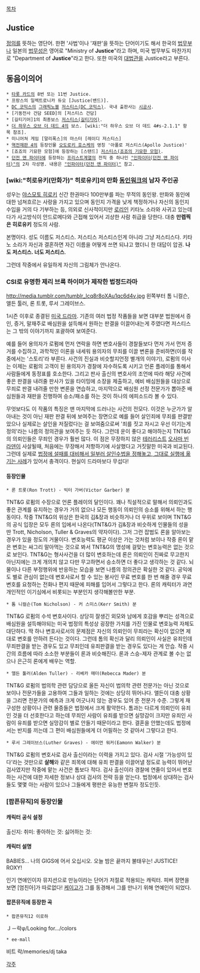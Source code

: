 [[목차]]

== Justice ==
[[정의]]를 뜻하는 영단어. 한편 '사법'이나 '재판'을 뜻하는 단어이기도 해서 한국의 [[법무부]]나 일본의 [[법무성]]은 영어로 "Ministry of '''Justice'''"라고 하며, 미국 법무부도 마찬가지로 "Department of '''Justice'''"라고 한다. 또한 미국의 [[대법관]]을 Justice라고 부른다.

== 동음이의어 ==
 * [[타롯 카드]]의 8번 또는 11번 Justice.
 * 프랑스의 일렉트로니카 듀오 [Justice(밴드)].
 * [[DC 코믹스]]의 [[그래픽노블]] [[저스티스(DC 코믹스)]]. 국내 출판사는 [[시공사]].
 * [기동전사 건담 SEED]의 [저스티스 건담]
 * [길티기어]1의 최종보스 [[저스티스(길티기어)]].
 * [[더 하우스 오브 더 데드 4]]의 보스. [wiki:"더 하우스 오브 더 데드 4#s-2.1.1" 항목 참조].
 * 미니어쳐 게임 [말리폭스]의 마스터 [레이디 저스티스]
 * [[역전재판 4]]의 등장인물 [[오도로키 호스케]]의 영칭 '아폴로 저스티스(Apollo Justice)'
 * [죠죠의 기묘한 모험]에 등장하는 [스탠드] [[저스티스(죠죠의 기묘한 모험)]].
 * [[던전 앤 파이터]]에 등장하는 [[프리스트]]계열의 전직 중 하나인 [["인파이터(던전 앤 파이터)"]]의 2차 각성명. 내용은 [["인파이터(던전 앤 파이터)"]] 참고.

=== [wiki:"히로유키(만화가)" 히로유키]의 만화 [[동인워크]]의 남자 주인공 ===
성우는 [[야스모토 히로키]]
신간 한권마다 100만부를 파는 무적의 동인왕. 만화와 동인에 대한 넘쳐흐르는 사랑을 가지고 있으며 동인지 가격을 낮게 책정하거나 자신의 동인지 수입을 거의 다 기부하는 등, 의외로 신사적이지만 [[로리]]인 키타노 소라와 사귀고 있는데다가 사고방식이 안드로메다와 근접해 있어서 괴상한 사람 취급을 당한다. 대충 '''만렙찍은 히로유키''' 정도의 사람.

본명이다. 성도 이름도 저스티스. 저스티스 저스티스인게 아니라 그냥 저스티스다. 키타노 소라가 자신과 결혼하면 자긴 이름을 어떻게 쓰면 되냐고 했더니 한 대답이 압권. '''나도 저스티스. 너도 저스티스'''.

그런데 작중에서 유일하게 자신의 그림체가 안나온다.

=== CSI로 유명한 제리 브룩 하이머가 제작한 법정드라마 ===
http://media.tumblr.com/tumblr_lcq8r8oXAu1qc6d4v.jpg
왼쪽부터 톰 니컬슨, 앨든 툴러, 론 트롯, 루서 그레이브스.

1시즌 이후로 종결된 [[미국 드라마]]. 기존의 여러 법정 작품들을 보면 대부분 법원에서 증인, 증거, 말재주로 배심원을 설득해서 원하는 판결을 이끌어내는게 주였다면 저스티스는 그 밖의 이야기까지 포괄하여 보여준다.

예를 들어 용의자가 로펌에 먼저 연락을 하면 변호사들이 경찰들보다 먼저 가서 먼저 증거를 수집하고, 과학적인 이론을 내세워 용의자의 무죄를 이끌 변론을 준비하면(이를 작중에서는 '스토리'라 부른다. 사건의 진실과 비슷할지언정 별개의 이야기), 로펌의 이사는 이제는 로펌의 고객이 된 용의자가 경찰에 자수하도록 시키고 언론 플레이를 통해서 사람들에게 동정표를 호소한다. 그리고 판사 출신의 변호사의 조언에 따라 해당 사건에 좋은 판결을 내려줄 판사가 있을 타이밍에 소장을 제출하고, 예비 배심원들을 대상으로 무죄로 판결 내려줄 만한 변론을 연습하고, 마지막으로 배심원 선정 전문가가 뽑아준 배심원들과 재판을 진행하여 승소/패소를 하는 것이 하나의 에피소드라 볼 수 있다. 

무엇보다도 이 작품의 특징은 맨 마지막에 드러나는 사건의 전모다. 이것은 누군가가 알아내는 것이 아닌 재판 판결 뒤에 보여주는 장면으로 예를 들어 살인죄에 무죄를 판결받았으나 실제로는 살인을 저질렀다는 걸 보여줌으로써 '죄를 짓고 자시고 우선 이기는게 정의'라는 나름의 정의관을 보여주는 듯 하다. 그런데 운이 좋다고 해야하는지 TNT&G의 의뢰인들은 무죄인 경우가 훨씬 많다. 이 점은 무장하지 않은 [[테러리스트]] [[오사마 빈 라덴]]이 사살될때, 처음에는 무장해서 저항하기에 사살했다고 거짓말한 미국과 비교된다. 그런데 실제로 [http://www.seoul.co.kr/news/newsView.php?id=20110614500002 법정에 설때를 대비해서 일부러 살인수법을 정해놓고, 그대로 실행에 옮기는 사례]가 있어서 충격이다. 현실이 드라마보다 무섭다!

==== 등장인물 ====
 * 론 트롯(Ron Trott) - 빅터 가버(Victor Garber) 분
TNT&G 로펌의 수장으로 언론 플레이의 달인이다. 꽤나 직설적으로 말해서 의뢰인과도 좋은 관계를 유지하는 경우가 거의 없으나 모든 행동이 의뢰인의 승소를 위해서 하는 행동이다. 작중 TNT&G의 위상은 한국의 김&장과 비슷하거나 더 우위로 보이며 TNT&G의 공식 입장은 모두 론의 입에서 나온다(TNT&G가 김&장과 비슷하게 인물들의 성을 딴 Trott, Nicholson, Tuller & Graves의 약자이다). 그저 그런 잡범도 론을 알아보는 경우가 있을 정도의 거물이다. 변호능력도 평균 이상은 가는 것처럼 보이나 작중 론이 맡은 변호는 싸그리 말아먹는 것으로 봐서 TNT&G의 명성에 걸맞는 변호능력은 없는 것으로 보인다. TNT&G는 형사사건을 더 많이 변호하는데 론은 의뢰인이 진짜로 무고한지 아닌지에는 크게 개의치 않고 다만 무고하면서 승소하면 더 좋다고 생각하는 것 같다. 뇌물이나 다른 부정행위에 반응하는 모습을 보면 나름의 정의관은 확실한 것 같다. 공익에도 별로 관심이 없는데 변호사로서 할 수 있는 봉사인 무료 변호를 한 번 해줄 경우 무료 변호를 요청하는 전화나 편지 때문에 피해를 입어서 그렇다고 한다. 론의 캐릭터가 과연 개인적인 이기심에서 비롯되는 부분인지 생각해볼만한 부분.
 * 톰 니컬슨(Tom Nicholson) - 커 스미스(Kerr Smith) 분
TNT&G 로펌의 수석 변호사이다. 상당히 잘생긴 외모와 남에게 호감을 뿌리는 성격으로 배심원을 설득해야되는 미국 법정의 특성상 굉장한 가치를 가진 인물로 변호능력 자체도 대단하다. 딱 하나 변호사로서의 문제점은 자신의 의뢰인이 무죄라는 확신이 없으면 제대로 변호를 안하려 든다는 것이다. 그런데 톰의 확신과 달리 의뢰인이 사실은 유죄인데 무죄판결을 받는 경우도 있고 무죄인데 유죄판결을 받는 경우도 있다는 게 안습. 작중 시간의 흐름에 따라 소소한 부분들이 론과 비슷해진다. 론과 스승-제자 관계로 볼 수는 없으나 은근히 론에게 배우는 역할.
 * 앨든 툴러(Alden Tuller) - 리베카 매더(Rebecca Mader) 분
TNT&G 로펌의 법의학 관련 담당으로 올든 자신이 법의학 관련 전문가는 아닌 것으로 보이나 전문가들을 고용하여 그들과 일하는 것에는 상당히 뛰어나다. 앨든이 대충 상황을 그리면 전문가의 예측과 크게 어긋나지 않는 경우도 있어 준 전문가 수준. 그렇게 재구성한 상황이나 관련 물증들은 법정에서 크게 활약한다. 톰과는 다르게 의뢰인이 유죄인 것을 더 선호한다고 하는데 무죄인 사람이 유죄를 받으면 실망감이 크지만 유죄인 사람이 유죄를 받으면 실망감이 별로 안들기 때문이라고 한다. 결혼을 안했는데도 법정에서는 반지를 끼는데 그 편이 배심원들에게 더 어필하는 것 같아서 그렇다고 한다.
 * 루서 그레이브스(Luther Graves) - 에이먼 워커(Eamonn Walker) 분
TNT&G 로펌의 변호사로 검사 출신이라는 이력을 가지고 있다. 검사 시절 '가능성이 있다'라는 것만으로 '''살해'''와 같은 죄목에 대해 유죄 판결을 이끌어낼 정도로 능력이 뛰어난 검사였지만 작중에 맡는 사건은 톰보다 적다. 검사 출신이라 경찰에 연줄이 있어서 변호하는 사건에 대한 자세한 정보나 상대 검사의 전략 등을 얻는다. 법정에서 상대하는 검사들도 몇몇 아는 사람이 있으나 그들에게 평판은 유능한 변절자 정도인듯.

=== [팝픈뮤직]의 등장인물 ===
==== 캐릭터 공식 설정 ====
출신지:
취미: 
좋아하는 것: 
싫어하는 것: 

==== 캐릭터 설명 ====
BABIES... 나의 GIGS에 어서 오십시오. 오늘 밤은 끝까지 불태우는! JUSTICE! ROXY! 

인기 연애인이자 뮤지션으로 만능이라는 단어가 저절로 적용되는 캐릭터. 피버 장면을 보면 [엄친아]가 따로없다! [[케이고]]가 그를 동경해서 그를 만나기 위해 연예인이 되었다.

==== 팝픈뮤직에 등장한 곡 ====
 * 팝픈뮤직12 이로하
Ｊ－락φ/Looking for.../colors

 * ee-mall
비트 락/memories/dj taka

[[각주]]
